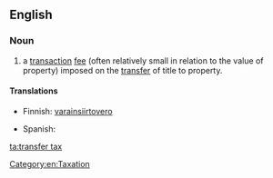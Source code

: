 ==English==
{{wikipedia}}
===Noun===
{{en-noun|es}}

# {{context|legal|lang=en}} a [[transaction]] [[fee]] (often relatively small in relation to the value of property) imposed on the [[transfer]] of title to property.

====Translations====
{{trans-top|a transaction fee imposed on the transfer of title to property}}
* Finnish: [[varainsiirtovero]]
{{trans-mid}}
* Spanish: {{t|es|impuesto de transferencia|m}}
{{trans-bottom}}

[[Category:en:Taxation]]

[[ta:transfer tax]]